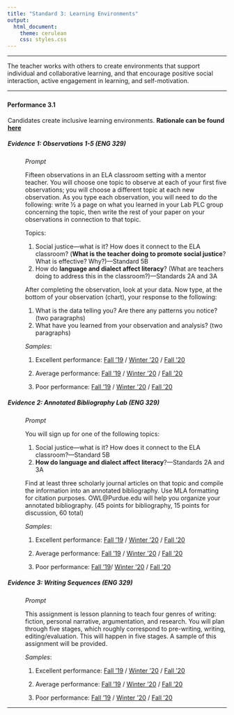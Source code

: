 ---
title: "Standard 3: Learning Environments"
output: 
  html_document: 
    theme: cerulean
    css: styles.css
---

<script type="text/javascript">
 function showhide(id) {
    var e = document.getElementById(id);
    e.style.display = (e.style.display == 'block') ? 'none' : 'block';
 }
</script>

----

The teacher works with others to create environments that support individual and collaborative learning, and that encourage positive social interaction, active engagement in learning, and self-motivation. 

----


### {.tabset .tabset-pills .tabset-fade}


#### Performance 3.1

<div style="padding-left:1px;">

Candidates create inclusive learning environments. **Rationale can be found** [**here**](https://drive.google.com/file/d/1c1ryqMtMn_MQESkMgCU3hkDqJPk_J4vs/view?usp=sharing)

##### Evidence 1: Observations 1-5 (ENG 329)

<div style="padding-left:40px;">

*Prompt*

Fifteen observations in an ELA classroom setting with a mentor teacher. You will choose one topic to observe at each of your first five observations; you will choose a different topic at each new observation. As you type each observation, you will need to do the following: write ½ a page on what you learned in your Lab PLC group concerning the topic, then write the rest of your paper on your observations in connection to that topic. 

Topics:

1.	Social justice—what is it? How does it connect to the ELA classroom? (**What is the teacher doing to promote social justice**? What is effective? Why?)—Standard 5B
2.	How do **language and dialect affect literacy**? (What are teachers doing to address this in the classroom?)—Standards 2A and 3A

After completing the observation, look at your data. Now type, at the bottom of your observation (chart), your response to the following:

1.	What is the data telling you? Are there any patterns you notice? (two paragraphs)
2.	What have you learned from your observation and analysis? (two paragraphs)

*Samples*: 

1. Excellent performance: [Fall '19](https://docs.google.com/document/d/1vEfiTp1k0XhW4CRNuea64RAzKgY-BPKcrjsX2TjquVE/edit?usp=sharing) / [Winter '20](https://drive.google.com/file/d/1rHhyFszJyjkiLKfMK8uAuEYgEF_0WyKy/view?usp=sharing) / [Fall '20](https://drive.google.com/file/d/1U7avkpDmOcIrxoKXvhbgRQFz82mewPjG/view?usp=sharing)

2. Average performance: [Fall '19](https://docs.google.com/document/d/1KcOnW8LNr0eUb5iysLl7MoHl08udoGDz255Odja_ICI/edit?usp=sharing) / [Winter '20](https://drive.google.com/file/d/10Azd6sukwlDdSLWgZ3YVcDr0NCI1_uiy/view?usp=sharing) / [Fall '20](https://drive.google.com/file/d/1DM5aQ1hPjnFyxFoJHWOMioYBZcIpResj/view?usp=sharing)

3. Poor performance: [Fall '19](https://drive.google.com/file/d/1_NG4IESOrYddT7vBttDoHddVHPzSwtPD/view?usp=sharing) / [Winter '20](https://docs.google.com/document/d/1YvrJMY98Y7NO5fNH_cVyIpS2iR7e4PKm3CRJ5ldm_DM/edit?usp=sharing) / [Fall '20](https://drive.google.com/file/d/1zAofc0YquvNYktL7tCBgTv_mwnVYCi16/view?usp=sharing)

</div>

##### Evidence 2: Annotated Bibliography Lab (ENG 329)
<div style="padding-left:40px;">
*Prompt*

You will sign up for one of the following topics:

1.	Social justice—what is it? How does it connect to the ELA classroom?—Standard 5B
2.	**How do language and dialect affect literacy**?—Standards 2A and 3A


Find at least three scholarly journal articles on that topic and compile the information into an annotated bibliography. Use MLA formatting for citation purposes. OWL@Purdue.edu will help you organize your annotated bibliography. (45 points for bibliography, 15 points for discussion, 60 total)


*Samples*:

1. Excellent performance: [Fall '19](https://drive.google.com/file/d/1C20BFY97qLt1DwKCUjc4xhvFHdzXZ-vO/view?usp=sharing) / [Winter '20](https://drive.google.com/file/d/1Fz0vJseigakEzuHv-qp7WiegFp6cbmZo/view?usp=sharing) / [Fall '20](https://drive.google.com/file/d/13VZLyMig1PvFeVyamKfc7gy3mi9o3Qn-/view?usp=sharing)

2. Average performance: [Fall '19](https://drive.google.com/file/d/13I6TK57Qefvd-ok2F76hDai66Ke3augw/view?usp=sharing) / [Winter '20](https://drive.google.com/file/d/1tkEsRhyizYBScIrMJPQc3kjotTL0x334/view?usp=sharing) / [Fall '20](https://drive.google.com/file/d/13VZLyMig1PvFeVyamKfc7gy3mi9o3Qn-/view?usp=sharing)

3. Poor performance: [Fall '19](https://drive.google.com/file/d/1G84mOFKFVuzOW7pgDjmMW_bv8RtDpoEq/view?usp=sharing)/ [Winter '20](https://drive.google.com/file/d/1W9GplP3c70V4Kxms-qNIRBRuRV8_i35Q/view?usp=sharing) / [Fall '20](https://drive.google.com/file/d/1zbvvvr4qqfY0BDEdt9e-KLRZLHJuXb58/view?usp=sharing)

</div>


##### Evidence 3: Writing Sequences (ENG 329)
<div style="padding-left:40px;">
*Prompt*

This assignment is lesson planning to teach four genres of writing: fiction, personal narrative, argumentation, and research.  You will plan through five stages, which roughly correspond to pre-writing, writing, editing/evaluation. This will happen in five stages. A sample of this assignment will be provided.

*Samples*: 

1. Excellent performance:  [Fall '19](https://drive.google.com/file/d/1_kWkMZvHoM_ESJuJoU9gzY6dKFa4yOS8/view?usp=sharing) / [Winter '20](https://drive.google.com/file/d/1jrO1MC9bSf8wAh6QyHQQEgJxyvfkVSwA/view?usp=sharing) / [Fall '20](https://drive.google.com/file/d/1IAyu53S4pijiYy4Jyhvv2quH7oRw0xgL/view?usp=sharing)

2. Average performance: [Fall '19](https://drive.google.com/file/d/19k3GIgLH6YpRseAADKI8SffD2eza9V_V/view?usp=sharing) / [Winter '20](https://drive.google.com/file/d/1yPqAetmbZKgaq9aHiccfGXiAyGdH4KH7/view?usp=sharing) / [Fall '20](https://drive.google.com/file/d/1MXCZOinLPeyyM8SOjY58tVTGVCL34K6r/view?usp=sharing)

3.  Poor performance: [Fall '19](https://drive.google.com/file/d/1RRcmSvpQTLdJtpDpalrK5BSKT1mIBflH/view?usp=sharing) / [Winter '20](https://drive.google.com/file/d/122UGUOiGYSpNYzLMP03BwZz5Ejpfm9_C/view?usp=sharing) / [Fall '20](https://drive.google.com/file/d/1FICaQuU2i7-KrQ2T4BdhoIZ7Mj2WgWLg/view?usp=sharing)

</div>

</div>

</div>


----

<footer></footer>